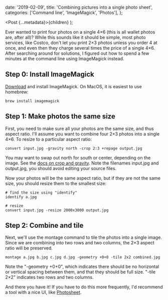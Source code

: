 
  date: '2019-02-09',
  title: 'Combining pictures into a single photo sheet',
  categories: ['Command line', 'ImageMagick', 'Photos'],
};

  <Post {...metadata}>{children}</Post>
);

Ever wanted to print four photos on a single 4&#215;6 (this is all wallet photos are, after all)? While this sounds like it should be simple, most photo services, like Costco, don't let you print 2&#215;3 photos unless you order 4 at once, and even then they charge several times the price of a single 4&#215;6. After searching around for solutions, I figured out how to spend a few minutes at the command line using ImageMagick instead.

## Step 0: Install ImageMagick

[Download][1] and install ImageMagick. On MacOS, it is easiest to use homebrew:

```shell
brew install imagemagick
```

## Step 1: Make photos the same size

First, you need to make sure all your photos are the same size, and thus aspect ratio. I'll assume you want to combine four 2&#215;3 photos into a single 4&#215;6. To resize to a particular aspect ratio:

```shell
convert input.jpg -gravity north -crop 2:3 +repage output.jpg
```

You may want to swap out north for south or center, depending on the image. See the [docs on crop and gravity][2]. Note the filenames input.jpg and output.jpg, you should avoid editing your source files.

Now your photos will be the same aspect ratio, but if they are not the same size, you should resize them to the smallest size:

```shell
# find the size using "identify"
identify a.jpg

# resize
convert input.jpg -resize 2000x3000 output.jpg
```

## Step 2: Combine and tile

Next, we'll use the montage command to tile the photos into a single image. Since we are combining into two rows and two columns, the 2&#215;3 aspect ratio will be preserved.

```shell
montage a.jpg b.jpg c.jpg d.jpg -geometry +0+0 -tile 2x2 combined.jpg
```

Note the "-geometry +0+0", which indicates there should be no horizontal or vertical spacing between them, and that they should be full size. "-tile 2&#215;2" indicates two rows and two columns.

And there you have it! If you have to do this more frequently, I'd recommend a tool with a nice UI, like [Photosheet][3].

[1]: https://imagemagick.org/script/download.php
[2]: http://www.imagemagick.org/Usage/crop/#crop_gravity
[3]: https://www.photility.com/photosheet/
